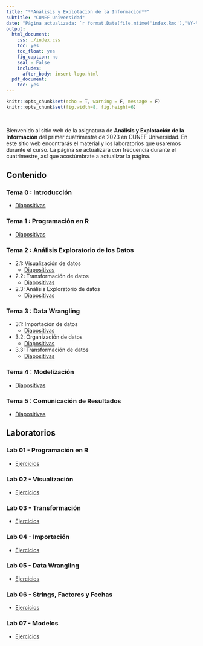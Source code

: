 ```yaml
---
title: "**Análisis y Explotación de la Información**"
subtitle: "CUNEF Universidad"
date: "Página actualizada: `r format.Date(file.mtime('index.Rmd'),'%Y-%m-%d')`"
output:
  html_document:
    css: ./index.css
    toc: yes
    toc_float: yes
    fig_caption: no
    seal : False
    includes:
      after_body: insert-logo.html
  pdf_document:
    toc: yes
---
```



<div class="title-logo"></div>

```r
knitr::opts_chunk$set(echo = T, warning = F, message = F)
knitr::opts_chunk$set(fig.width=8, fig.height=6) 
```

<br />

Bienvenido al sitio web de la asignatura de **Análisis y Explotación de la Información** del primer cuatrimestre de 2023 en CUNEF Universidad. En este sitio web encontrarás el material y los laboratorios que usaremos durante el curso. La página se actualizará con frecuencia durante el cuatrimestre, así que acostúmbrate a actualizar la página.

## **Contenido**

### Tema 0 : Introducción
  - [Diapositivas](./tema0/tema0.html)



### Tema 1 : Programación en R
  - [Diapositivas](./tema1/tema1.html)
  

  
### Tema 2 : Análisis Exploratorio de los Datos
- 2.1: Visualización de datos
  - [Diapositivas](./tema2/tema2-1.html)
 

- 2.2: Transformación de datos
  - [Diapositivas](./tema2/tema2-2.html)

 
- 2.3: Análisis Exploratorio de datos
  - [Diapositivas](./tema2/tema2-3.html)
 

### Tema 3 : Data Wrangling
  - 3.1: Importación de datos
    - [Diapositivas](./tema3/tema3-1.html)

  - 3.2: Organización de datos
    - [Diapositivas](./tema3/tema3-2.html)
    
  
  - 3.3: Transformación de datos
    - [Diapositivas](./tema3/tema3-3.html)



### Tema 4 : Modelización
  - [Diapositivas](./tema4/tema4.html)

  
### Tema 5 : Comunicación de Resultados
  - [Diapositivas](./tema5/tema5.html)


## **Laboratorios**


### Lab 01 - Programación en R 
  - [Ejercicios](./labs/lab1.html)

### Lab 02 - Visualización 
  - [Ejercicios](./labs/lab2.html)
  
### Lab 03 - Transformación
  - [Ejercicios](./labs/lab3.html)

### Lab 04 - Importación
  - [Ejercicios](./labs/lab4.html)

### Lab 05 - Data Wrangling
  - [Ejercicios](./labs/lab5.html)
  
### Lab 06 - Strings, Factores y Fechas
  - [Ejercicios](./labs/lab6.html)

### Lab 07 - Modelos
  - [Ejercicios](./labs/lab7.html)
